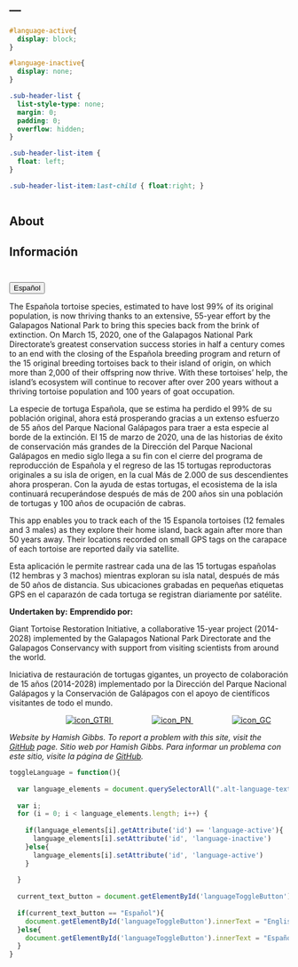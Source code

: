 ---
---

```css
#language-active{
  display: block;
}

#language-inactive{
  display: none;
}

.sub-header-list {
  list-style-type: none;
  margin: 0;
  padding: 0;
  overflow: hidden;
}

.sub-header-list-item {
  float: left;
}

.sub-header-list-item:last-child { float:right; }

```

<div style="display: table; margin: 0 auto; width: 100%">
  <ul class="sub-header-list" style="width: 100%; margin: 0; padding: 0;">
    <li class="sub-header-list-item" list-style-type="none" style="display: inline;">
      <h2 class="alt-language-text" id="language-active">About</h2>
      <h2 class="alt-language-text" id="language-inactive">
Información</h2>
    </li>
    <li class="sub-header-list-item" list-style-type="none" style="display: inline;">
      <button id="languageToggleButton" onclick="toggleLanguage()" style="margin-top: 25px;">Español</button>
    </li>
  </ul>
</div>

  
<p class="alt-language-text" id="language-active">The Española tortoise species, estimated to have lost 99% of its original population, is now thriving thanks to an extensive, 55-year effort by the Galapagos National Park to bring this species back from the brink of extinction. On March 15, 2020, one of the Galapagos National Park Directorate's  greatest conservation success stories in half a century comes to an end with the closing of the Española breeding program and return of the 15 original breeding tortoises back to their island of origin, on which more than 2,000 of their offspring now thrive. With these tortoises' help, the island’s ecosystem will continue to recover after over 200 years without a thriving tortoise population and 100 years of goat occupation.</p> 

<p class="alt-language-text" id="language-inactive">La especie de tortuga Española, que se estima ha perdido el 99% de su población original, ahora está prosperando gracias a un extenso esfuerzo de 55 años del Parque Nacional Galápagos para traer a esta especie al borde de la extinción. El 15 de marzo de 2020, una de las historias de éxito de conservación más grandes de la Dirección del Parque Nacional Galápagos en medio siglo llega a su fin con el cierre del programa de reproducción de Española y el regreso de las 15 tortugas reproductoras originales a su isla de origen, en la cual Más de 2.000 de sus descendientes ahora prosperan. Con la ayuda de estas tortugas, el ecosistema de la isla continuará recuperándose después de más de 200 años sin una población de tortugas y 100 años de ocupación de cabras.</p>

<p class="alt-language-text" id="language-active">This app enables you to track each of the 15 Espanola tortoises (12 females and 3 males) as they explore their home island, back again after more than 50 years away.  Their locations recorded on small GPS tags on the carapace of each tortoise are reported daily via satellite.</p>

<p class="alt-language-text" id="language-inactive">Esta aplicación le permite rastrear cada una de las 15 tortugas españolas (12 hembras y 3 machos) mientras exploran su isla natal, después de más de 50 años de distancia. Sus ubicaciones grabadas en pequeñas etiquetas GPS en el caparazón de cada tortuga se registran diariamente por satélite.</p>

<b class="alt-language-text" id="language-active">Undertaken by:</b>
<b class="alt-language-text" id="language-inactive">Emprendido por:</b>
  
<p class="alt-language-text" id="language-active">Giant Tortoise Restoration Initiative, a collaborative 15-year project (2014-2028) implemented by the Galapagos National Park Directorate and the Galapagos Conservancy with support from visiting scientists from around the world.</p>
<p class="alt-language-text" id="language-inactive">Iniciativa de restauración de tortugas gigantes, un proyecto de colaboración de 15 años (2014-2028) implementado por la Dirección del Parque Nacional Galápagos y la Conservación de Galápagos con el apoyo de científicos visitantes de todo el mundo.</p>

<div style="display: table; margin: 0 auto; padding-bottom: 30px padding-top: 25px">
  <ul class="collaborator_images" style="width: 100%; margin: 0; padding: 0;">
    <li id="icon_1" list-style-type="none" style="display: inline;">
      <a href="https://www.galapagos.org/conservation/our-work/tortoise-restoration/">
               <img alt="icon_GTRI" src="https://hamishgibbs.github.io/espanola_tortoise_release/images/icon_GTRI.png"
              style="max-width: 100; max-height: 100px; padding-left: 70px">
      </a>
    </li>
    <li id="icon_2" list-style-type="none" style="display: inline;">
      <a href="https://www.galapagos.gob.ec/en/national-park/">
               <img alt="icon_PN" src="https://hamishgibbs.github.io/espanola_tortoise_release/images/icon_PNG.png"
               style="max-width: 100; max-height: 100px; padding-left: 70px">
      </a>
    </li>
    <li id="icon_3" list-style-type="none" style="display: inline;" >
      <a href="https://www.galapagos.org/">
               <img alt="icon_GC" src="https://hamishgibbs.github.io/espanola_tortoise_release/images/icon_GC.png"
               style="max-width: 100; max-height: 100px; padding-left: 70px">
      </a>
    </li>
  </ul>
</div>
  
    
<i class="alt-language-text" id="language-active">Website by Hamish Gibbs. To report a problem with this site, visit the <a href="https://github.com/hamishgibbs/espanola_tortoise_release/issues/new">GitHub</a> page.</i>
<i class="alt-language-text" id="language-inactive">Sitio web por Hamish Gibbs. Para informar un problema con este sitio, visite la página de <a href="https://github.com/hamishgibbs/espanola_tortoise_release/issues/new">GitHub</a>.</i>

```js
toggleLanguage = function(){
  
  var language_elements = document.querySelectorAll(".alt-language-text")
  
  var i;
  for (i = 0; i < language_elements.length; i++) {
    
    if(language_elements[i].getAttribute('id') == 'language-active'){
      language_elements[i].setAttribute('id', 'language-inactive')
    }else{
      language_elements[i].setAttribute('id', 'language-active')
    }
  
  }
  
  current_text_button = document.getElementById('languageToggleButton').innerText
  
  if(current_text_button == "Español"){
    document.getElementById('languageToggleButton').innerText = "English"
  }else{
    document.getElementById('languageToggleButton').innerText = "Español"
  }
}

```


